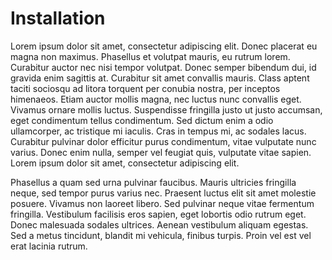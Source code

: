 # Installation
 
Lorem ipsum dolor sit amet, consectetur adipiscing elit. Donec placerat eu magna non maximus. Phasellus et volutpat mauris, eu rutrum lorem. Curabitur auctor nec nisi tempor volutpat. Donec semper bibendum dui, id gravida enim sagittis at. Curabitur sit amet convallis mauris. Class aptent taciti sociosqu ad litora torquent per conubia nostra, per inceptos himenaeos. Etiam auctor mollis magna, nec luctus nunc convallis eget. Vivamus ornare mollis luctus. Suspendisse fringilla justo ut justo accumsan, eget condimentum tellus condimentum. Sed dictum enim a odio ullamcorper, ac tristique mi iaculis. Cras in tempus mi, ac sodales lacus. Curabitur pulvinar dolor efficitur purus condimentum, vitae vulputate nunc varius. Donec enim nulla, semper vel feugiat quis, vulputate vitae sapien. Lorem ipsum dolor sit amet, consectetur adipiscing elit.

Phasellus a quam sed urna pulvinar faucibus. Mauris ultricies fringilla neque, sed tempor purus varius nec. Praesent luctus elit sit amet molestie posuere. Vivamus non laoreet libero. Sed pulvinar neque vitae fermentum fringilla. Vestibulum facilisis eros sapien, eget lobortis odio rutrum eget. Donec malesuada sodales ultrices. Aenean vestibulum aliquam egestas. Sed a metus tincidunt, blandit mi vehicula, finibus turpis. Proin vel est vel erat lacinia rutrum.